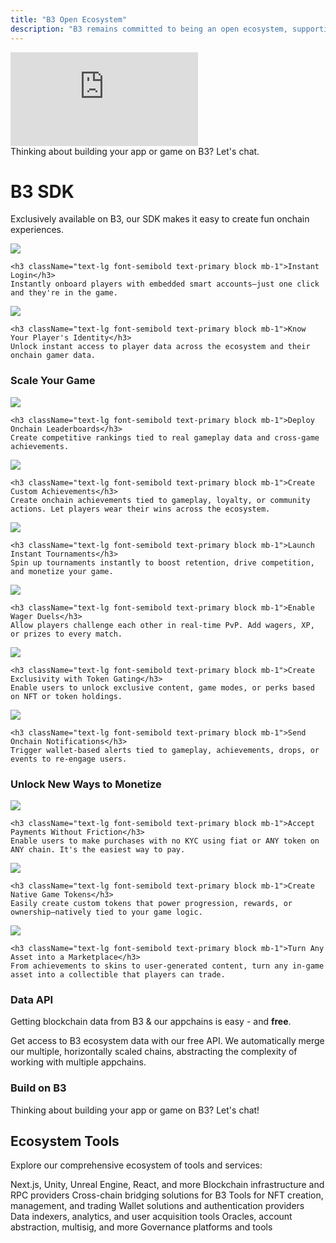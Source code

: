 ```yaml
---
title: "B3 Open Ecosystem"
description: "B3 remains committed to being an open ecosystem, supporting a range of apps, games, communities, protocols, and onchain tooling."
---
```


 <iframe
   className="w-full aspect-video rounded-xl"
    src="https://customer-gg6qs7nm5ue94t64.cloudflarestream.com/b2c74e2ba1b9057d9d41a7e63b83230e/iframe?muted=true&loop=true&autoplay=true&poster=https%3A%2F%2Fcustomer-gg6qs7nm5ue94t64.cloudflarestream.com%2Fb2c74e2ba1b9057d9d41a7e63b83230e%2Fthumbnails%2Fthumbnail.jpg%3Ftime%3D%26height%3D600"
    title="B3 Open Ecosystem"
    frameBorder="0"
  allow="accelerometer; autoplay; clipboard-write; encrypted-media; gyroscope; picture-in-picture"
  allowFullScreen
  ></iframe>

  <br />

<Card title="Get in Touch" icon="handshake" href="https://b3builders.typeform.com/bsmntdevelopers" horizontal>
  Thinking about building your app or game on B3?  Let's chat.
</Card>

# B3 SDK
Exclusively available on B3, our SDK makes it easy to create fun onchain experiences.

<CardGroup cols={2}>
  <Card href="/global-account/authentication">
    <img src="/images/login-banner.jpg" className="w-full h-48 object-cover rounded-xl mb-4" />
    
    <h3 className="text-lg font-semibold text-primary block mb-1">Instant Login</h3>
    Instantly onboard players with embedded smart accounts—just one click and they're in the game.
  </Card>
  
  <Card href="/global-account/introduction">
    <img src="/images/profiles-banner.jpg" className="w-full h-48 object-cover rounded-xl mb-4" />
    
    <h3 className="text-lg font-semibold text-primary block mb-1">Know Your Player's Identity</h3>
    Unlock instant access to player data across the ecosystem and their onchain gamer data.
  </Card>
</CardGroup>

### Scale Your Game

<CardGroup cols={2}>
  <Card href="/guides/leaderboards">
    <img src="/images/leaderboards-banner.jpg" className="w-full h-48 object-cover rounded-xl mb-4" />
    
    <h3 className="text-lg font-semibold text-primary block mb-1">Deploy Onchain Leaderboards</h3>
    Create competitive rankings tied to real gameplay data and cross-game achievements.
  </Card>
  
  <Card href="/guides/achievements">
    <img src="/images/achievements-banner.jpg" className="w-full h-48 object-cover rounded-xl mb-4" />
    
    <h3 className="text-lg font-semibold text-primary block mb-1">Create Custom Achievements</h3>
    Create onchain achievements tied to gameplay, loyalty, or community actions. Let players wear their wins across the ecosystem.
  </Card>
  
  <Card href="/guides/tournaments">
    <img src="/images/tournaments-banner.jpg" className="w-full h-48 object-cover rounded-xl mb-4" />
    
    <h3 className="text-lg font-semibold text-primary block mb-1">Launch Instant Tournaments</h3>
    Spin up tournaments instantly to boost retention, drive competition, and monetize your game.
  </Card>
  
  <Card href="/guides/wager-duels">
    <img src="/images/versus-banner.jpg" className="w-full h-48 object-cover rounded-xl mb-4" />
    
    <h3 className="text-lg font-semibold text-primary block mb-1">Enable Wager Duels</h3>
    Allow players challenge each other in real-time PvP. Add wagers, XP, or prizes to every match.
  </Card>
  
  <Card href="/guides/token-gating">
    <img src="/images/unlock-banner.jpg" className="w-full h-48 object-cover rounded-xl mb-4" />
    
    <h3 className="text-lg font-semibold text-primary block mb-1">Create Exclusivity with Token Gating</h3>
    Enable users to unlock exclusive content, game modes, or perks based on NFT or token holdings.
  </Card>
  
  <Card href="/guides/notifications">
    <img src="/images/notifications-banner.jpg" className="w-full h-48 object-cover rounded-xl mb-4" />
    
    <h3 className="text-lg font-semibold text-primary block mb-1">Send Onchain Notifications</h3>
    Trigger wallet-based alerts tied to gameplay, achievements, drops, or events to re-engage users.
  </Card>
</CardGroup>

### Unlock New Ways to Monetize

<CardGroup cols={2}>
  <Card href="/anyspend/introduction">
    <img src="/images/anyspend-example-bannner.jpg" className="w-full h-48 object-cover rounded-xl mb-4" />
    
    <h3 className="text-lg font-semibold text-primary block mb-1">Accept Payments Without Friction</h3>
    Enable users to make purchases with no KYC using fiat or ANY token on ANY chain. It's the easiest way to pay.
  </Card>
  
  <Card href="/guides/game-tokens">
    <img src="/images/claim-banner.jpg" className="w-full h-48 object-cover rounded-xl mb-4" />
    
    <h3 className="text-lg font-semibold text-primary block mb-1">Create Native Game Tokens</h3>
    Easily create custom tokens that power progression, rewards, or ownership—natively tied to your game logic.
  </Card>
  
  <Card href="/guides/marketplace">
    <img src="/images/marketplace-banner.jpg" className="w-full h-48 object-cover rounded-xl mb-4" />
    
    <h3 className="text-lg font-semibold text-primary block mb-1">Turn Any Asset into a Marketplace</h3>
    From achievements to skins to user-generated content, turn any in-game asset into a collectible that players can trade.
  </Card>
</CardGroup>

### Data API
Getting blockchain data from B3 & our appchains is easy - and **free**.

<Card title="Data API" icon="database" href="/data/api-reference/introduction" horizontal arrow="true">
  Get access to B3 ecosystem data with our free API.
</Card>
<Tip>
  We automatically merge our multiple, horizontally scaled chains, abstracting the complexity of working with multiple appchains.
</Tip>

### Build on B3

<Card title="Get in Touch" icon="handshake" href="https://b3builders.typeform.com/bsmntdevelopers" horizontal>
  Thinking about building your app or game on B3?  Let's chat!
</Card>

## Ecosystem Tools

Explore our comprehensive ecosystem of tools and services:

<CardGroup cols={2}>
  <Card title="SDKs" icon="gamepad" href="/ecosystem/onchain-sdks">
    Next.js, Unity, Unreal Engine, React, and more
  </Card>
  
  <Card title="Node Providers" icon="server" href="/ecosystem/node-providers">
    Blockchain infrastructure and RPC providers
  </Card>
  
  <Card title="Bridges" icon="link" href="/ecosystem/bridges">
    Cross-chain bridging solutions for B3
  </Card>
  
  <Card title="NFT Infrastructure" icon="gem" href="/ecosystem/nft-infrastructure">
    Tools for NFT creation, management, and trading
  </Card>
  
  <Card title="Wallets" icon="wallet" href="/ecosystem/wallets">
    Wallet solutions and authentication providers
  </Card>
  
  <Card title="Data & Analytics" icon="chart-bar" href="/ecosystem/data-analytics">
    Data indexers, analytics, and user acquisition tools
  </Card>
  
  <Card title="Infrastructure" icon="wrench" href="/ecosystem/infrastructure">
    Oracles, account abstraction, multisig, and more
  </Card>
  
  <Card title="Governance" icon="users" href="/ecosystem/governance">
    Governance platforms and tools
  </Card>
</CardGroup>
